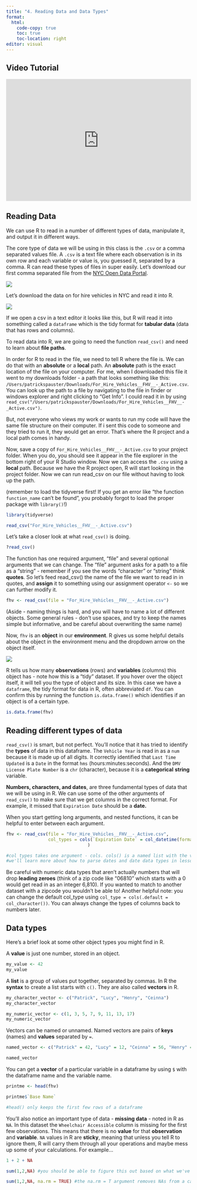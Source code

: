 ```yaml
---
title: "4. Reading Data and Data Types"
format:
  html:
    code-copy: true
    toc: true
    toc-location: right
editor: visual
---
```


## Video Tutorial

```{=html}
<div style="max-width:608px"><div style="position:relative;padding-bottom:66.118421052632%"><iframe id="kaltura_player" src="https://cdnapisec.kaltura.com/p/1674401/sp/167440100/embedIframeJs/uiconf_id/23435151/partner_id/1674401?iframeembed=true&playerId=kaltura_player&entry_id=1_ut93df3h&flashvars[streamerType]=auto&amp;flashvars[localizationCode]=en&amp;flashvars[sideBarContainer.plugin]=true&amp;flashvars[sideBarContainer.position]=left&amp;flashvars[sideBarContainer.clickToClose]=true&amp;flashvars[chapters.plugin]=true&amp;flashvars[chapters.layout]=vertical&amp;flashvars[chapters.thumbnailRotator]=false&amp;flashvars[streamSelector.plugin]=true&amp;flashvars[EmbedPlayer.SpinnerTarget]=videoHolder&amp;flashvars[dualScreen.plugin]=true&amp;flashvars[LeadWithHLSOnFlash]=true&amp;flashvars[Kaltura.addCrossoriginToIframe]=true&amp;&wid=1_4f4mpqys" width="608" height="402" allowfullscreen webkitallowfullscreen mozAllowFullScreen allow="autoplay *; fullscreen *; encrypted-media *" sandbox="allow-downloads allow-forms allow-same-origin allow-scripts allow-top-navigation allow-pointer-lock allow-popups allow-modals allow-orientation-lock allow-popups-to-escape-sandbox allow-presentation allow-top-navigation-by-user-activation" frameborder="0" title="4. reading data data types" style="position:absolute;top:0;left:0;width:100%;height:100%"></iframe></div></div>
```
## Reading Data

We can use R to read in a number of different types of data, manipulate it, and output it in different ways.

The core type of data we will be using in this class is the `.csv` or a comma separated values file. A `.csv` is a text file where each observation is in its own row and each variable or value is, you guessed it, separated by a comma. R can read these types of files in super easily. Let's download our first comma separated file from the [NYC Open Data Portal](https://data.cityofnewyork.us/Transportation/For-Hire-Vehicles-FHV-Active/8wbx-tsch).

![](images/opendata.PNG)

Let's download the data on for hire vehicles in NYC and read it into R.

![](images/csv.png)

If we open a csv in a text editor it looks like this, but R will read it into something called a `dataframe` which is the tidy format for **tabular data** (data that has rows and columns).

To read data into R, we are going to need the function `read_csv()` and need to learn about **file paths**.

In order for R to read in the file, we need to tell R where the file is. We can do that with an **absolute** or a **local** path. An **absolute** path is the exact location of the file on your computer. For me, when I downloaded this file it went to my downloads folder - a path that looks something like this: `/Users/patrickspauster/Downloads/For_Hire_Vehicles__FHV__-_Active.csv`. You can look up the path to a file by navigating to the file in finder or windows explorer and right clicking to "Get Info". I could read it in by using `read_csv("/Users/patrickspauster/Downloads/For_Hire_Vehicles__FHV__-_Active.csv")`.

But, not everyone who views my work or wants to run my code will have the same file structure on their computer. If i sent this code to someone and they tried to run it, they would get an error. That's where the R project and a local path comes in handy.

Now, save a copy of `For_Hire_Vehicles__FHV__-_Active.csv` to your project folder. When you do, you should see it appear in the file explorer in the bottom right of your R Studio window. Now we can access the `.csv` using a **local** path. Because we have the R project open, R will start looking in the project folder. Now we can run read_csv on our file without having to look up the path.

(remember to load the tidyverse first! If you get an error like "the function `function_name` can't be found", you probably forgot to load the proper package with `library()`!)

```r
library(tidyverse)
```

```r
read_csv("For_Hire_Vehicles__FHV__-_Active.csv")
```

Let's take a closer look at what `read_csv()` is doing.

```r
?read_csv()
```

The function has one required argument, "file" and several optional arguments that we can change. The "file" argument asks for a path to a file as a "string" - remember if you see the words "character" or "string" think **quotes**. So let's feed read_csv() the name of the file we want to read in in quotes, and **assign** it to something using our assignment operator `<-` so we can further modify it.

```r
fhv <- read_csv(file = "For_Hire_Vehicles__FHV__-_Active.csv")
```

(Aside - naming things is hard, and you will have to name a lot of different objects. Some general rules - don't use spaces, and try to keep the names simple but informative, and be careful about overwriting the same name)

Now, `fhv` is an **object** in our **environment**. R gives us some helpful details about the object in the environment menu and the dropdown arrow on the object itself.

![](images/environment.PNG)

R tells us how many **observations** (rows) and **variables** (columns) this object has - note how this is a "tidy" dataset. If you hover over the object itself, it will tell you the type of object and its size. In this case we have a `dataframe`, the tidy format for data in R, often abbreviated `df`. You can confirm this by running the function `is.data.frame()` which identifies if an object is of a certain type.

```r
is.data.frame(fhv)
```

## Reading different types of data

`read_csv()` is smart, but not perfect. You'll notice that it has tried to identify the **types** of data in this dataframe. The `Vehicle Year` is read in as a `num` because it is made up of all digits. It correctly identified that `Last Time Updated` is a `Date` in the format `hms` (hours:minutes:seconds). And the `DMV License Plate Number` is a `chr` (character), because it is a **categorical** **string** variable.

**Numbers, characters, and dates**, are three fundamental types of data that we will be using in R. We can use some of the other arguments of `read_csv()` to make sure that we get columns in the correct format. For example, it missed that `Expiration Date` should be a **date.**

When you start getting long arguments, and nested functions, it can be helpful to enter between each argument.

```r
fhv <- read_csv(file = "For_Hire_Vehicles__FHV__-_Active.csv",
                col_types = cols(`Expiration Date` = col_datetime(format = '%m/%d/%Y'))
                               )

#col types takes one argument - cols. cols() is a named list with the variable = the column's format.
#we'll learn more about how to parse dates and date data types in lesson 12
```

Be careful with numeric data types that aren't actually numbers that will drop **leading zeroes** (think of a zip code like "06810" which starts with a 0 would get read in as an integer 6,810). If you wanted to match to another dataset with a zipcode you wouldn't be able to! Another helpful note: you can change the default col_type using `col_type = cols(.default = col_character())`. You can always change the types of columns back to numbers later.

## Data types

Here's a brief look at some other object types you might find in R.

A **value** is just one number, stored in an object.

```r
my_value <- 42
my_value
```

A **list** is a group of values put together, separated by commas. In R the **syntax** to create a list starts with `c()`. They are also called **vectors** in R.

```r
my_character_vector <- c("Patrick", "Lucy", "Henry", "Ceinna")
my_character_vector

my_numeric_vector <- c(1, 3, 5, 7, 9, 11, 13, 17)
my_numeric_vector

```

Vectors can be named or unnamed. Named vectors are pairs of **keys** (names) and **values** separated by `=`.

```r
named_vector <- c("Patrick" = 42, "Lucy" = 12, "Ceinna" = 56, "Henry" = 44)

named_vector
```

You can get a **vector** of a particular variable in a dataframe by using `$` with the dataframe name and the variable name.

```r
printme <- head(fhv)

printme$`Base Name`

#head() only keeps the first few rows of a dataframe
```

You'll also notice an important type of data - **missing data** - noted in R as `NA`. In this dataset the `Wheelchair Accessible` column is missing for the first few observations. This means that there is no **value** for that **observation** and **variable**. `NA` values in R are **sticky**, meaning that unless you tell R to ignore them, R will carry them through all your operations and maybe mess up some of your calculations. For example...

```r
1 + 2 + NA

sum(1,2,NA) #you should be able to figure this out based on what we've learned about functions so far!

sum(1,2,NA, na.rm = TRUE) #the na.rm = T argument removes NAs from a calculation.
```

## 

